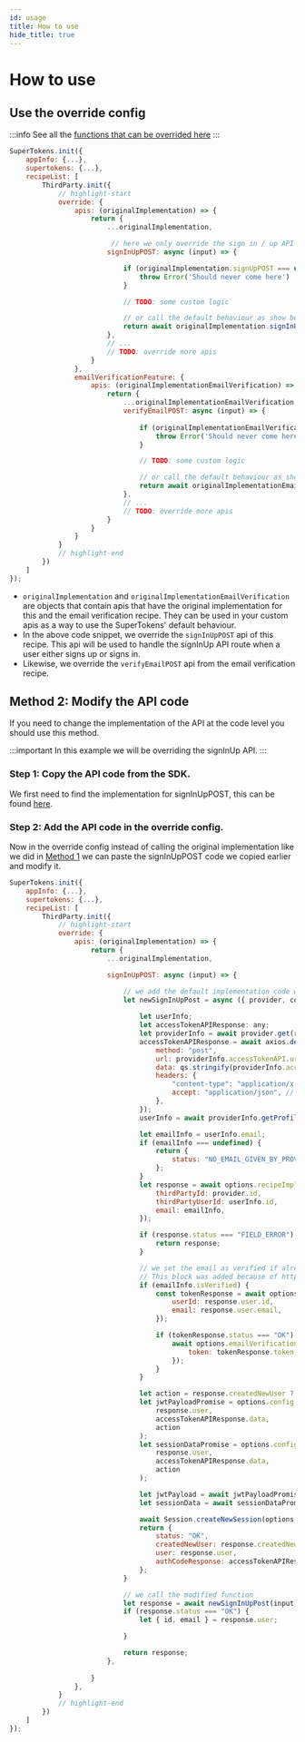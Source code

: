 ```yaml
---
id: usage
title: How to use
hide_title: true
---
```



# How to use

## Use the override config

:::info
See all the [functions that can be overrided here](/docs/nodejs/thirdparty/override/apis)
:::

<BackendSDKTabs>
<TabItem value="nodejs">

```jsx
SuperTokens.init({
    appInfo: {...},
    supertokens: {...},
    recipeList: [
        ThirdParty.init({
            // highlight-start
            override: {
                apis: (originalImplementation) => {
                    return {
                        ...originalImplementation,

                         // here we only override the sign in / up API logic 
                        signInUpPOST: async (input) => {

                            if (originalImplementation.signUpPOST === undefined){
                                throw Error('Should never come here')
                            }

                            // TODO: some custom logic

                            // or call the default behaviour as show below
                            return await originalImplementation.signInUpPOST(input);
                        },
                        // ...
                        // TODO: override more apis
                    }
                },
                emailVerificationFeature: {
                    apis: (originalImplementationEmailVerification) => {
                        return {
                            ...originalImplementationEmailVerification,
                            verifyEmailPOST: async (input) => {
                                
                                if (originalImplementationEmailVerification.verifyEmailPOST === undefined){
                                    throw Error('Should never come here')
                                }

                                // TODO: some custom logic

                                // or call the default behaviour as show below
                                return await originalImplementationEmailVerification.verifyEmailPOST(input);
                            },
                            // ...
                            // TODO: override more apis
                        }
                    }
                }
            }
            // highlight-end
        })
    ]
});
```
</TabItem>
</BackendSDKTabs>

- `originalImplementation` and `originalImplementationEmailVerification` are objects that contain apis that have the original implementation for this and the email verification recipe. They can be used in your custom apis as a way to use the SuperTokens' default behaviour.
- In the above code snippet, we override the `signInUpPOST` api of this recipe. This api will be used to handle the signInUp API route when a user either signs up or signs in.
- Likewise, we override the `verifyEmailPOST` api from the email verification recipe.


## Method 2: Modify the API code

If you need to change the implementation of the API at the code level you should use this method.

:::important
In this example we will be overriding the signInUp API.
:::

### Step 1: Copy the API code from the SDK.

We first need to find the implementation for signInUpPOST, this can be found [here](https://github.com/supertokens/supertokens-node/blob/master/lib/ts/recipe/thirdparty/api/implementation.ts#L38).

### Step 2: Add the API code in the override config.

Now in the override config instead of calling the original implementation like we did in [Method 1](#method-1-use-the-override-config) we can paste the signInUpPOST code we copied earlier and modify it.

<BackendSDKTabs>
<TabItem value="nodejs">

```jsx
SuperTokens.init({
    appInfo: {...},
    supertokens: {...},
    recipeList: [
        ThirdParty.init({
            // highlight-start
            override: {
                apis: (originalImplementation) => {
                    return {
                        ...originalImplementation,

                        signInUpPOST: async (input) => {

                            // we add the default implementation code we copied from the SDK and add custom logic.
                            let newSignInUpPost = async ({ provider, code, redirectURI, options }) => {
                                
                                let userInfo;
                                let accessTokenAPIResponse: any;
                                let providerInfo = await provider.get(redirectURI, code);
                                accessTokenAPIResponse = await axios.default({
                                    method: "post",
                                    url: providerInfo.accessTokenAPI.url,
                                    data: qs.stringify(providerInfo.accessTokenAPI.params),
                                    headers: {
                                        "content-type": "application/x-www-form-urlencoded",
                                        accept: "application/json", // few providers like github don't send back json response by default
                                    },
                                });
                                userInfo = await providerInfo.getProfileInfo(accessTokenAPIResponse.data);

                                let emailInfo = userInfo.email;
                                if (emailInfo === undefined) {
                                    return {
                                        status: "NO_EMAIL_GIVEN_BY_PROVIDER",
                                    };
                                }
                                let response = await options.recipeImplementation.signInUp({
                                    thirdPartyId: provider.id,
                                    thirdPartyUserId: userInfo.id,
                                    email: emailInfo,
                                });

                                if (response.status === "FIELD_ERROR") {
                                    return response;
                                }

                                // we set the email as verified if already verified by the OAuth provider.
                                // This block was added because of https://github.com/supertokens/supertokens-core/issues/295
                                if (emailInfo.isVerified) {
                                    const tokenResponse = await options.emailVerificationRecipeImplementation.createEmailVerificationToken({
                                        userId: response.user.id,
                                        email: response.user.email,
                                    });

                                    if (tokenResponse.status === "OK") {
                                        await options.emailVerificationRecipeImplementation.verifyEmailUsingToken({
                                            token: tokenResponse.token,
                                        });
                                    }
                                }

                                let action = response.createdNewUser ? "signup" : "signin";
                                let jwtPayloadPromise = options.config.sessionFeature.setJwtPayload(
                                    response.user,
                                    accessTokenAPIResponse.data,
                                    action
                                );
                                let sessionDataPromise = options.config.sessionFeature.setSessionData(
                                    response.user,
                                    accessTokenAPIResponse.data,
                                    action
                                );

                                let jwtPayload = await jwtPayloadPromise;
                                let sessionData = await sessionDataPromise;

                                await Session.createNewSession(options.res, response.user.id, jwtPayload, sessionData);
                                return {
                                    status: "OK",
                                    createdNewUser: response.createdNewUser,
                                    user: response.user,
                                    authCodeResponse: accessTokenAPIResponse.data,
                                };
                            }

                            // we call the modified function
                            let response = await newSignInUpPost(input);
                            if (response.status === "OK") {
                                let { id, email } = response.user;

                            }

                            return response;
                        },
                        
                    }
                },
            }
            // highlight-end
        })
    ]
});
```
</TabItem>
</BackendSDKTabs>